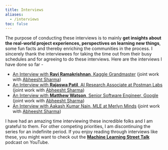 ```yaml
---
title: Interviews
aliases: 
  - /interviews
toc: false
---
```


The purpose of conducting these interviews is to mainly **get insights about the real-world project experiences, perspectives on learning new things**, some fun facts and thereby enriching the communities in the process. I sincerely thank the interviewees for taking the time out from their busy schedules and for agreeing to do these interviews. Here are the interviews I have done so far -

-   [An Interview with **Ravi Ramakrishnan**, Kaggle Grandmaster](https://kanpuriyanawab.medium.com/interview-with-2x-kaggle-grandmaster-data-science-manager-at-emirates-nbd-ravi-ramakrishnan-3308a3936c07) (joint work with [Abheesht Sharma](https://www.linkedin.com/in/kanpuriyanawab/))
-   [An Interview with **Rajaswa Patil**, AI Research Associate at Postman Labs](https://medium.com/@sharmabhee/interview-with-rajaswa-patil-ai-researcher-at-postman-labs-4c4537f98ee) (joint work with [Abheesht Sharma](https://www.linkedin.com/in/kanpuriyanawab/))
-   [An Interview with **Matthew Watson**, Senior Software Engineer, Google](https://kanpuriyanawab.medium.com/interview-with-matthew-watson-keras-team-google-a5df3913ab95) (joint work with [Abheesht Sharma](https://www.linkedin.com/in/kanpuriyanawab/))
-   [An Interview with Aakash Kumar Nain, MLE at Merlyn Minds](https://medium.com/ai-chronicles/interview-with-aakash-kumar-nain-mle-at-merlyn-minds-785f0f2e147b) (joint work with [Abheesht Sharma](https://www.linkedin.com/in/kanpuriyanawab/))

I have had an amazing time interviewing these incredible folks and I am grateful to them. For other competing priorities, I am discontinuing the series for an indefinite period. If you enjoy reading through interviews like these, you might want to check out the [**Machine Learning Street Talk**](https://www.youtube.com/channel/UCMLtBahI5DMrt0NPvDSoIRQ) podcast on YouTube.  
